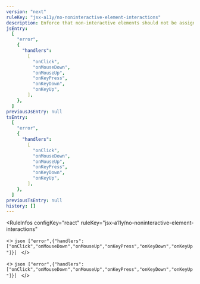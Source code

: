 ```yaml
---
version: "next"
ruleKey: "jsx-a11y/no-noninteractive-element-interactions"
description: Enforce that non-interactive elements should not be assigned mouse or keyboard event listeners
jsEntry:
  [
    "error",
    {
      "handlers":
        [
          "onClick",
          "onMouseDown",
          "onMouseUp",
          "onKeyPress",
          "onKeyDown",
          "onKeyUp",
        ],
    },
  ]
previousJsEntry: null
tsEntry:
  [
    "error",
    {
      "handlers":
        [
          "onClick",
          "onMouseDown",
          "onMouseUp",
          "onKeyPress",
          "onKeyDown",
          "onKeyUp",
        ],
    },
  ]
previousTsEntry: null
history: []
---
```


<RuleInfos 
  configKey="react" 
  ruleKey="jsx-a11y/no-noninteractive-element-interactions" 
>
  <>
    ```json
    ["error",{"handlers":["onClick","onMouseDown","onMouseUp","onKeyPress","onKeyDown","onKeyUp"]}]
    ```
  </>

  <>
    ```json
    ["error",{"handlers":["onClick","onMouseDown","onMouseUp","onKeyPress","onKeyDown","onKeyUp"]}]
    ```
  </>
</RuleInfos>
